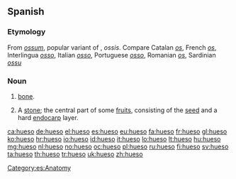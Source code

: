==Spanish==

===Etymology===
From {{etyl|la|es}} ''[[ossum]]'', popular variant of {{term|os|lang=la}}, ''ossis''. Compare Catalan ''[[os]]'', French ''[[os]]'', Interlingua ''[[osso]]'', Italian ''[[osso]]'', Portuguese ''[[osso]]'', Romanian ''[[os]]'', Sardinian ''[[ossu]]''

===Noun===
{{es-noun|m}}

# [[bone]].
# {{botany|lang=es}} A [[stone]]; the central part of some [[fruit]]s, consisting of the [[seed]] and a hard [[endocarp]] layer.

[[Category:es:Anatomy]]

[[ca:hueso]]
[[de:hueso]]
[[el:hueso]]
[[es:hueso]]
[[eu:hueso]]
[[fa:hueso]]
[[fr:hueso]]
[[gl:hueso]]
[[ko:hueso]]
[[hr:hueso]]
[[io:hueso]]
[[id:hueso]]
[[it:hueso]]
[[lo:hueso]]
[[lt:hueso]]
[[hu:hueso]]
[[mg:hueso]]
[[nl:hueso]]
[[no:hueso]]
[[oc:hueso]]
[[pl:hueso]]
[[ru:hueso]]
[[fi:hueso]]
[[sv:hueso]]
[[ta:hueso]]
[[th:hueso]]
[[tr:hueso]]
[[uk:hueso]]
[[zh:hueso]]